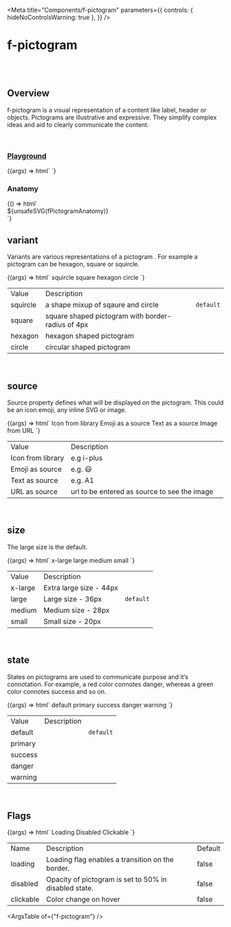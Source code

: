 
<Meta
  title="Components/f-pictogram"
  parameters={{
    controls: { hideNoControlsWarning: true },
  }}
/>

# f-pictogram

<br />
<br />

## Overview

<f-divider></f-divider>

f-pictogram is a visual representation of a content like label, header or objects. Pictograms are
illustrative and expressive. They simplify complex ideas and aid to clearly communicate the
content.

<br />

### [Playground](/story/components-f-pictogram--playground)

<Canvas>
  <Story
    name="Playground"
    argTypes={{
      variant: {
        control: "select",
        options: ["squircle", "sqaure", "circle", "hexagon"],
      },
      size: {
        control: "select",
        options: ["x-large", "large", "medium", "small"],
      },
      state: {
        control: "select",
        options: ["default", "primary", "success", "danger", "warning"],
      },
      loading: {
        control: { type: "boolean" },
        if: { arg: "disabled", eq: false },
      },
      disabled: {
        control: { type: "boolean" },
        if: { arg: "loading", eq: false },
      },
      clickable: {
        control: { type: "boolean" },
        if: { arg: "disabled", eq: false },
      },
    }}
    args={{
      variant: "squircle",
      source: "i-app",
      size: "medium",
      state: "default",
      loading: false,
      disabled: false,
      clickable: false,
    }}
  >
    {(args) => html`<f-div direction="column" padding="x-large">
      <f-pictogram
        .variant=${args.variant}
        source=${args.source}
        .size=${args.size}
        .state=${args.state}
        .loading=${args.loading}
        .disabled=${args.disabled}
        .clickable=${args.clickable}
      ></f-pictogram>
    </f-div>`}
  </Story>
</Canvas>

<br />

### Anatomy

<f-divider></f-divider>

<Story name="Anatomy">
  {() => html`<div class="align-center">${unsafeSVG(fPictogramAnatomy)}</div>`}
</Story>

<br />

## variant

<f-divider></f-divider>

Variants are various representations of a pictogram . For example a pictogram can be hexagon,
square or squircle.

<Canvas>
  <Story
    name="variant"
    parameters={{
      docs: {
        inlineStories: false,
        iframeHeight: 200,
      },
    }}
  >
    {(args) => html`<f-div
      gap="medium"
      padding="x-large"
      direction="row"
      align="middle-center"
    >
      <f-div
        height="hug-content"
        align="middle-center"
        padding="none"
        gap="large"
        direction="column"
      >
        <f-text variant="para" size="large" weight="medium">squircle</f-text>
        <f-pictogram source="💬"></f-pictogram>
      </f-div>
      <f-div
        height="hug-content"
        align="middle-center"
        padding="none"
        gap="large"
        direction="column"
      >
        <f-text variant="para" size="large" weight="medium">square</f-text>
        <f-pictogram source="🎲" variant="square"></f-pictogram>
      </f-div>
      <f-div
        height="hug-content"
        align="middle-center"
        padding="none"
        gap="large"
        direction="column"
      >
        <f-text variant="para" size="large" weight="medium">hexagon</f-text>
        <f-pictogram source="🚀" variant="hexagon"></f-pictogram>
      </f-div>
      <f-div
        height="hug-content"
        align="middle-center"
        padding="none"
        gap="large"
        direction="column"
      >
        <f-text variant="para" size="large" weight="medium">circle</f-text>
        <f-pictogram source="🚗" variant="circle"></f-pictogram>
      </f-div>
    </f-div>`}
  </Story>
</Canvas>

<table class="custom-table">
  <tbody>
    <tr>
      <td>Value</td>
      <td>Description</td>
      <td></td>
    </tr>
    <tr>
      <td>squircle</td>
      <td>a shape mixup of sqaure and circle</td>
      <td>
        <code>default</code>
      </td>
    </tr>
    <tr>
      <td>square</td>
      <td>square shaped pictogram with border-radius of 4px</td>
      <td></td>
    </tr>
    <tr>
      <td>hexagon</td>
      <td>hexagon shaped pictogram</td>
      <td></td>
    </tr>
    <tr>
      <td>circle</td>
      <td>circular shaped pictogram</td>
      <td></td>
    </tr>
  </tbody>
</table>

<br />

## source

<f-divider></f-divider>

Source property defines what will be displayed on the pictogram. This could be an icon emoji, any
inline SVG or image.

<Canvas>
  <Story
    name="source"
    parameters={{
      docs: {
        inlineStories: false,
        iframeHeight: 200,
      },
    }}
  >
    {(args) => html`<f-div
      gap="medium"
      padding="x-large"
      direction="row"
      align="middle-center"
    >
      <f-div
        padding="large"
        gap="medium"
        direction="column"
        width="hug-content"
      >
        <f-div height="hug-content" padding="none" align="middle-center">
          <f-text variant="para" size="large" weight="medium"
            >Icon from library</f-text
          >
        </f-div>
        <f-div height="hug-content" padding="none" align="middle-center">
          <f-pictogram source="i-app"></f-pictogram>
        </f-div>
      </f-div>
      <f-div
        padding="large"
        gap="medium"
        direction="column"
        width="hug-content"
      >
        <f-div height="hug-content" padding="none" align="middle-center">
          <f-text variant="para" size="large" weight="medium"
            >Emoji as a source</f-text
          >
        </f-div>
        <f-div
          height="hug-content"
          padding="none"
          align="middle-center"
          overflow="hidden"
        >
          <f-pictogram source="💬"></f-pictogram>
        </f-div>
      </f-div>
      <f-div
        padding="large"
        gap="medium"
        direction="column"
        width="hug-content"
      >
        <f-div height="hug-content" padding="none" align="middle-center">
          <f-text variant="para" size="large" weight="medium"
            >Text as a source</f-text
          >
        </f-div>
        <f-div
          height="hug-content"
          padding="none"
          align="middle-center"
          overflow="hidden"
        >
          <f-pictogram source="A1"></f-pictogram>
        </f-div>
      </f-div>
      <f-div
        padding="large"
        gap="medium"
        direction="column"
        width="hug-content"
      >
        <f-div height="hug-content" padding="none" align="middle-center">
          <f-text variant="para" size="large" weight="medium"
            >Image from URL</f-text
          >
        </f-div>
        <f-div
          height="hug-content"
          padding="none"
          align="middle-center"
          overflow="hidden"
        >
          <f-pictogram
            source="https://images.unsplash.com/photo-1633332755192-727a05c4013d?ixlib=rb-1.2.1&ixid=MnwxMjA3fDB8MHxzZWFyY2h8MXx8dXNlcnxlbnwwfHwwfHw%3D&w=1000&q=80"
          ></f-pictogram>
        </f-div>
      </f-div>
    </f-div>`}
  </Story>
</Canvas>

<table class="custom-table">
  <tbody>
    <tr>
      <td>Value</td>
      <td>Description</td>
      <td></td>
    </tr>
    <tr>
      <td>Icon from library</td>
      <td>e.g i-plus</td>
      <td></td>
    </tr>
    <tr>
      <td>Emoji as source</td>
      <td>e.g. 😃</td>
      <td></td>
    </tr>
    <tr>
      <td>Text as source</td>
      <td>e.g. A1</td>
      <td></td>
    </tr>
    <tr>
      <td>URL as source</td>
      <td>url to be entered as source to see the image</td>
      <td></td>
    </tr>
  </tbody>
</table>

<br />

## size

<f-divider></f-divider>

The large size is the default.

<Canvas>
  <Story
    name="size"
    parameters={{
      docs: {
        inlineStories: false,
        iframeHeight: 200,
      },
    }}
  >
    {(args) => html`<f-div gap="medium" padding="x-large" align="middle-center">
      <f-div padding="large" gap="medium" direction="column" width="hug-content">
        <f-div height="hug-content" padding="none" align="middle-center">
          <f-text variant="para" size="large" weight="medium">x-large</f-text>
        </f-div>
        <f-div height="hug-content" padding="none" align="middle-center">
          <f-pictogram source="💬" size="x-large"></f-pictogram>
        </f-div>
      </f-div>
      <f-div padding="large" gap="medium" direction="column" width="hug-content">
        <f-div height="hug-content" padding="none" align="middle-center">
          <f-text variant="para" size="large" weight="medium">large<f-text>
        </f-div>
        <f-div height="hug-content" padding="none" align="middle-center">
          <f-pictogram source="💬" size="large"></f-pictogram>
        </f-div>
      </f-div>
      <f-div padding="large" gap="medium" direction="column" width="hug-content">
        <f-div height="hug-content" padding="none" align="middle-center">
          <f-text variant="para" size="large" weight="medium">medium</f-text>
        </f-div>
        <f-div height="hug-content" padding="none" align="middle-center">
          <f-pictogram source="💬" size="medium"></f-pictogram>
        </f-div>
      </f-div>
      <f-div padding="large" gap="medium" direction="column" width="hug-content">
        <f-div height="hug-content" padding="none" align="middle-center">
          <f-text variant="para" size="large" weight="medium">small<f-text>
        </f-div>
        <f-div height="hug-content" padding="none" align="middle-center">
          <f-pictogram source="💬" size="small"></f-pictogram>
        </f-div>
      </f-div>
    </f-div>`}
  </Story>
</Canvas>

<table class="custom-table">
  <tbody>
    <tr>
      <td>Value</td>
      <td>Description</td>
      <td></td>
    </tr>
    <tr>
      <td>x-large</td>
      <td>Extra large size - 44px</td>
      <td></td>
    </tr>
    <tr>
      <td>large</td>
      <td>Large size - 36px</td>
      <td>
        <code>default</code>
      </td>
    </tr>
    <tr>
      <td>medium</td>
      <td>Medium size - 28px</td>
      <td></td>
    </tr>
    <tr>
      <td>small</td>
      <td>Small size - 20px</td>
      <td></td>
    </tr>
  </tbody>
</table>

<br />

## state

<f-divider></f-divider>

States on pictograms are used to communicate purpose and it’s connotation. For example, a red
color connotes danger, whereas a green color connotes success and so on.

<Canvas>
  <Story
    name="state"
    parameters={{
      docs: {
        inlineStories: false,
        iframeHeight: 200,
      },
    }}
  >
    {(args) => html`<f-div gap="medium" padding="x-large" align="middle-center">
      <f-div padding="large" gap="medium" direction="column" width="hug-content">
        <f-div height="hug-content" padding="none" align="middle-center">
          <f-text variant="para" size="large" weight="medium">default</f-text>
        </f-div>
        <f-div height="hug-content" padding="none" align="middle-center">
          <f-pictogram source="💬" state="default"></f-pictogram>
        </f-div>
      </f-div>
      <f-div padding="large" gap="medium" direction="column" width="hug-content">
        <f-div height="hug-content" padding="none" align="middle-center">
          <f-text variant="para" size="large" weight="medium">primary<f-text>
        </f-div>
        <f-div height="hug-content" padding="none" align="middle-center">
          <f-pictogram source="💬" state="primary"></f-pictogram>
        </f-div>
      </f-div>
      <f-div padding="large" gap="medium" direction="column" width="hug-content">
        <f-div height="hug-content" padding="none" align="middle-center">
          <f-text variant="para" size="large" weight="medium">success</f-text>
        </f-div>
        <f-div height="hug-content" padding="none" align="middle-center">
          <f-pictogram source="💬" state="success"></f-pictogram>
        </f-div>
      </f-div>
            <f-div padding="large" gap="medium" direction="column" width="hug-content">
        <f-div height="hug-content" padding="none" align="middle-center">
          <f-text variant="para" size="large" weight="medium">danger</f-text>
        </f-div>
        <f-div height="hug-content" padding="none" align="middle-center">
          <f-pictogram source="💬" state="danger"></f-pictogram>
        </f-div>
      </f-div>
            <f-div padding="large" gap="medium" direction="column" width="hug-content">
        <f-div height="hug-content" padding="none" align="middle-center">
          <f-text variant="para" size="large" weight="medium">warning</f-text>
        </f-div>
        <f-div height="hug-content" padding="none" align="middle-center">
          <f-pictogram source="💬" state="warning"></f-pictogram>
        </f-div>
      </f-div>
    </f-div>`}
  </Story>
</Canvas>

<table class="custom-table">
  <tbody>
    <tr>
      <td>Value</td>
      <td>Description</td>
      <td></td>
    </tr>
    <tr>
      <td>default</td>
      <td></td>
      <td>
        <code>default</code>
      </td>
    </tr>
    <tr>
      <td>primary</td>
      <td></td>
      <td></td>
    </tr>
    <tr>
      <td>success</td>
      <td></td>
      <td></td>
    </tr>
    <tr>
      <td>danger</td>
      <td></td>
      <td></td>
    </tr>
    <tr>
      <td>warning</td>
      <td></td>
      <td></td>
    </tr>
  </tbody>
</table>

<br />

## Flags

<f-divider></f-divider>

<Canvas>
  <Story
    name="Flags"
    parameters={{
      docs: {
        inlineStories: false,
        iframeHeight: 200,
      },
    }}
  >
    {(args) => html`<f-div gap="large" padding="x-large" direction="column">
      <f-div height="hug-content" padding="none">
        <f-text variant="para" size="large" weight="medium">Loading</f-text>
      </f-div>
      <f-div padding="none" direction="row" gap="x-large" overflow="hidden">
        <f-pictogram source="💬" size="x-large"></f-pictogram>
        <f-pictogram source="💬" size="x-large" loading=${true}></f-pictogram>
      </f-div>
      <f-div height="hug-content" padding="none">
        <f-text variant="para" size="large" weight="medium">Disabled</f-text>
      </f-div>
      <f-div padding="none" direction="row" gap="x-large">
        <f-pictogram source="💬" size="x-large"></f-pictogram>
        <f-pictogram source="💬" size="x-large" disabled=${true}></f-pictogram>
      </f-div>
      <f-div height="hug-content" padding="none">
        <f-text variant="para" size="large" weight="medium">Clickable</f-text>
      </f-div>
      <f-div padding="none" direction="row" gap="x-large">
        <f-pictogram source="💬" size="x-large" clickable=${true}></f-pictogram>
      </f-div>
    </f-div>`}
  </Story>
</Canvas>

<table class="custom-table">
  <tbody>
    <tr>
      <td>Name</td>
      <td>Description</td>
      <td>Default</td>
    </tr>
    <tr>
      <td>loading</td>
      <td>Loading flag enables a transition on the border.</td>
      <td>false</td>
    </tr>
    <tr>
      <td>disabled</td>
      <td>Opacity of pictogram is set to 50% in disabled state.</td>
      <td>false </td>
    </tr>
    <tr>
      <td>clickable</td>
      <td>Color change on hover</td>
      <td>false</td>
    </tr>
  </tbody>
</table>

<ArgsTable of={"f-pictogram"} />
